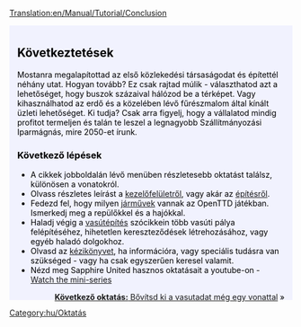 [[Translation:en/Manual/Tutorial/Conclusion]]

{{en/Tabs|5|5
|hu/Manual/Tutorial/Oktatás/Játék Kezdete|1. Játék kezdete<!--
-->|hu/Manual/Tutorial/Oktatás/Buszok|2. Buszok<!--
-->|hu/Manual/Tutorial/Oktatás/Vonatok|3. Vonatok<!--
-->|hu/Manual/Tutorial/Oktatás/Repülők|4. Repülők<!--
-->|hu/Manual/Tutorial/Oktatás/Következtetések|5. Következtetések}}
<div style="padding:.5em 1em 1em 1em; border-top:none; background-color:#f1f2fe; color:#000;">
{{hu/Oktatás}}
==Következtetések==
Mostanra megalapítottad az első közlekedési társaságodat és építettél néhány utat. Hogyan tovább? Ez csak rajtad múlik - választhatod azt a lehetőséget, hogy buszok százaival hálózod be a térképet. Vagy kihasználhatod az erdő és a közelében lévő fűrészmalom által kínált üzleti lehetőséget. Ki tudja? Csak arra figyelj, hogy a vállalatod mindig profitot termeljen és talán te leszel a legnagyobb Szállítmányozási Iparmágnás, mire 2050-et írunk.

===Következő lépések===
* A cikkek jobboldalán lévő menüben részletesebb oktatást találsz, különösen a vonatokról.
* Olvass részletes leírást a [[hu/Manual/Felhasználói felület|kezelőfelületről]], vagy akár az [[hu/Manual/Építés|építésről]].
* Fedezd fel, hogy milyen [[hu/Manual/Járművek|járművek]] vannak az OpenTTD játékban. Ismerkedj meg a repülőkkel és a hajókkal.
* Haladj végig a [[hu/Manual/Vasútépítés|vasútépítés]] szócikkein több vasúti pálya felépítéséhez, hihetetlen kereszteződések létrehozásához, vagy egyéb haladó dolgokhoz.
* Olvasd az [[hu/Manual/OpenTTD|kézikönyvet]], ha információra, vagy speciális tudásra van szükséged - vagy ha csak egyszerűen keresel valamit.
* Nézd meg Sapphire United hasznos oktatásait a youtube-on - [http://www.youtube.com/watch?v=KAriYewKvj8&feature=PlayList&p=C168C0CB0588B9A0&index=0&playnext=1 Watch the mini-series]



<span style="float: right">[[hu/Manual/Tutorial/Oktatás/Állomás két vágánnyal|'''Következő oktatás:''' Bővítsd ki a vasutadat még egy vonattal]] &raquo;</span>
</div>
[[Category:hu/Oktatás]]